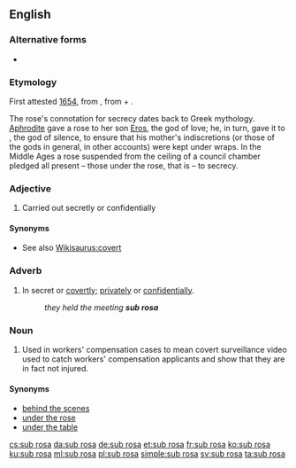 ==English==
{{wikipedia}}

===Alternative forms===
* {{l|en|subrosa}} {{qualifier|noun}}

===Etymology===
First attested [[w:1654|1654]], from {{etyl|la|en}} {{m|la|sub rosā||under the rose}}, from {{m|la|sub||under}} + {{m|la|rosā||rose}}.

The rose's connotation for secrecy dates back to Greek mythology. [[Aphrodite]] gave a rose to her son [[Eros]], the god of love; he, in turn, gave it to {{w|Harpocrates}}, the god of silence, to ensure that his mother's indiscretions (or those of the gods in general, in other accounts) were kept under wraps. In the Middle Ages a rose suspended from the ceiling of a council chamber pledged all present – those under the rose, that is – to secrecy.

===Adjective===
{{head|en|adjective}}

# Carried out secretly or confidentially

====Synonyms====
* See also [[Wikisaurus:covert]]

===Adverb===
{{head|en|adverb}}

# In secret or [[covertly]]; [[privately]] or [[confidentially]].
#: ''they held the meeting '''sub rosa'''''

===Noun===
{{head|en|noun}}

# {{label|en|slang}} Used in workers' compensation cases to mean covert surveillance video used to catch workers' compensation applicants and show that they are in fact not injured.

====Synonyms====
* [[behind the scenes]]
* [[under the rose]]
* [[under the table]]

[[cs:sub rosa]]
[[da:sub rosa]]
[[de:sub rosa]]
[[et:sub rosa]]
[[fr:sub rosa]]
[[ko:sub rosa]]
[[ku:sub rosa]]
[[ml:sub rosa]]
[[pl:sub rosa]]
[[simple:sub rosa]]
[[sv:sub rosa]]
[[ta:sub rosa]]